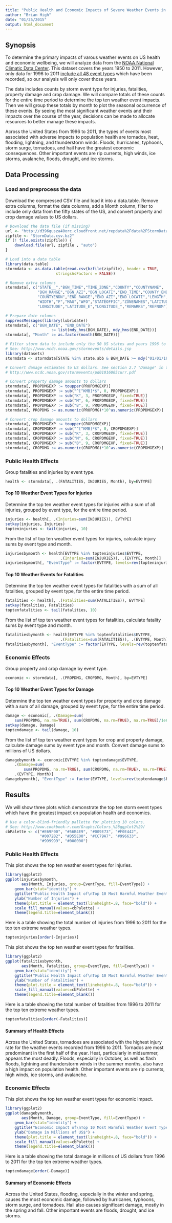 ```yaml
---
title: "Public Health and Economic Impacts of Severe Weather Events in the US"
author: "Brian High"
date: "01/25/2015"
output: html_document
---
```


## Synopsis

To determine the primary impacts of varous weather events on US health and 
economic wellbeing, we will analyze data from the 
[NOAA National Climatic Data Center](http://www.ncdc.noaa.gov/stormevents/). 
This dataset covers the years 1950 to 2011. However, only data for 1996 to 2011 
[include all 48 event types](http://www.ncdc.noaa.gov/stormevents/details.jsp) 
which have been recorded, so our analysis will only cover those years.

The data includes counts by 
storm event type for injuries, fatalities, property damage and crop 
damage. We will compare totals of these counts for the entire time period 
to determine the top ten weather event impacts. Then we will group these 
totals by month to plot the seasonal occurrence of these events. By seeing 
the most significant weather events and their impacts over the course of the 
year, decisions can be made to allocate resources to better manage these 
impacts.

Across the United States from 1996 to 2011, the types of events most 
associated with adverse impacts to population health are tornados, heat, 
flooding, lightning, and thunderstorm winds. Floods, hurricanes, typhoons, 
storm surge, tornadoes, and hail have the greatest economic consequences. Other 
important events are rip currents, high winds, ice storms, avalanche, floods, 
drought, and ice storms.

## Data Processing

### Load and preprocess the data

Download the compressed CSV file and load it into a data.table. Remove extra 
columns, format the date columns, add a Month column, filter to include only 
data from the fifty states of the US, and convert property and crop damage 
values to US dollars.

```r
# Download the data file (if missing)
url <- "http://d396qusza40orc.cloudfront.net/repdata%2Fdata%2FStormData.csv.bz2"
zipfile <- "StormData.csv.bz2"
if (! file.exists(zipfile)) { 
    download.file(url, zipfile , "auto") 
}

# Load into a data table
library(data.table)
stormdata <- as.data.table(read.csv(bzfile(zipfile), header = TRUE, 
                      stringsAsFactors = FALSE))

# Remove extra columns
stormdata[, c("STATE__","BGN_TIME","TIME_ZONE","COUNTY","COUNTYNAME",
              "BGN_RANGE","BGN_AZI","BGN_LOCATI","END_TIME","COUNTY_END",
              "COUNTYENDN","END_RANGE","END_AZI","END_LOCATI","LENGTH",
              "WIDTH","F","MAG","WFO","STATEOFFIC","ZONENAMES","LATITUDE",
              "LONGITUDE","LATITUDE_E","LONGITUDE_","REMARKS","REFNUM") := NULL]

# Prepare date columns
suppressMessages(library(lubridate))
stormdata[, c("BGN_DATE", "END_DATE") 
                    := list(mdy_hms(BGN_DATE), mdy_hms(END_DATE))]
stormdata[, "Month" := as.factor(month(BGN_DATE))]

# Filter storm data to include only the 50 US states and years 1996 to present.
# See: http://www.ncdc.noaa.gov/stormevents/details.jsp
library(datasets)
stormdata <- stormdata[STATE %in% state.abb & BGN_DATE >= mdy("01/01/1996")]

# Convert damage estimates to US dollars. See section 2.7 "Damage" in this PDF:
# http://www.ncdc.noaa.gov/stormevents/pd01016005curr.pdf

# Convert property damage amounts to dollars
stormdata[, PROPDMGEXP := toupper(PROPDMGEXP)]
stormdata[, PROPDMGEXP := sub("^[^KMB]*$", 0, PROPDMGEXP)]
stormdata[, PROPDMGEXP := sub("K", 3, PROPDMGEXP, fixed=TRUE)]
stormdata[, PROPDMGEXP := sub("M", 6, PROPDMGEXP, fixed=TRUE)]
stormdata[, PROPDMGEXP := sub("B", 9, PROPDMGEXP, fixed=TRUE)]
stormdata[, PROPDMG := as.numeric(PROPDMG)*10^as.numeric(PROPDMGEXP)]

# Convert crop damage amounts to dollars
stormdata[, PROPDMGEXP := toupper(CROPDMGEXP)]
stormdata[, CROPDMGEXP := sub("^[^KMB]*$", 0, CROPDMGEXP)]
stormdata[, CROPDMGEXP := sub("K", 3, CROPDMGEXP, fixed=TRUE)]
stormdata[, CROPDMGEXP := sub("M", 6, CROPDMGEXP, fixed=TRUE)]
stormdata[, CROPDMGEXP := sub("B", 9, CROPDMGEXP, fixed=TRUE)]
stormdata[, CROPDMG := as.numeric(CROPDMG)*10^as.numeric(CROPDMGEXP)]
```

### Public Health Effects

Group fatalities and injuries by event type.

```r
health <- stormdata[, .(FATALITIES, INJURIES, Month), by=EVTYPE]
```

#### Top 10 Weather Event Types for Injuries

Determine the top ten weather event types for injuries with a sum of all 
injuries, grouped by event type, for the entire time period.

```r
injuries <- health[, .(Injuries=sum(INJURIES)), EVTYPE]
setkey(injuries, Injuries)
topteninjuries <- tail(injuries, 10)
```

From the list of top ten weather event types for injuries, calculate injury 
sums by event type and month.

```r
injuriesbymonth <- health[EVTYPE %in% topteninjuries$EVTYPE,
                        .(Injuries=sum(INJURIES)), .(EVTYPE, Month)]
injuriesbymonth[, "EventType" := factor(EVTYPE, levels=rev(topteninjuries$EVTYPE))]
```

#### Top 10 Weather Events for Fatalities

Determine the top ten weather event types for fatalities with a sum of all 
fatalities, grouped by event type, for the entire time period.

```r
fatalities <- health[, .(Fatalities=sum(FATALITIES)), EVTYPE]
setkey(fatalities, Fatalities)
toptenfatalities <- tail(fatalities, 10)
```

From the list of top ten weather event types for fatalities, calculate fatality 
sums by event type and month.

```r
fatalitiesbymonth <- health[EVTYPE %in% toptenfatalities$EVTYPE,
                        .(Fatalities=sum(FATALITIES)), .(EVTYPE, Month)]
fatalitiesbymonth[, "EventType" := factor(EVTYPE, levels=rev(toptenfatalities$EVTYPE))]
```

### Economic Effects 

Group property and crop damage by event type.

```r
economic <- stormdata[, .(PROPDMG, CROPDMG, Month), by=EVTYPE]
```

#### Top 10 Weather Event Types for Damage

Determine the top ten weather event types for property and crop damage with 
a sum of all damage, grouped by event type, for the entire time period.

```r
damage <- economic[, .(Damage=sum(
    sum(PROPDMG, na.rm=TRUE), sum(CROPDMG, na.rm=TRUE), na.rm=TRUE)/1e6), EVTYPE]
setkey(damage, Damage)
toptendamage <- tail(damage, 10)
```

From the list of top ten weather event types for crop and property damage, 
calculate damage sums by event type and month. Convert damage sums to 
millions of US dollars. 

```r
damagebymonth <- economic[EVTYPE %in% toptendamage$EVTYPE,
    .(Damage=sum(
        sum(PROPDMG, na.rm=TRUE), sum(CROPDMG, na.rm=TRUE), na.rm=TRUE)/1e6), 
    .(EVTYPE, Month)]
damagebymonth[, "EventType" := factor(EVTYPE, levels=rev(toptendamage$EVTYPE))]
```

## Results

We will show three plots which demonstrate the top ten storm event types which have the greatest impact on population health and economics.

```r
# Use a color-blind-friendly pallette for plotting 10 colors. 
# See: http://www.cookbook-r.com/Graphs/Colors_%28ggplot2%29/
cbPalette <- c("#E69F00", "#56B4E9", "#009E73", "#F0E442", 
               "#0072B2", "#D55E00", "#CC79A7", "#996633", 
               "#999999", "#000000")
```

### Public Health Effects

This plot shows the top ten weather event types for injuries.

```r
library(ggplot2)
ggplot(injuriesbymonth, 
       aes(Month, Injuries, group=EventType, fill=EventType)) +
    geom_bar(stat="identity") +
    ggtitle("Public Health Impact of\nTop 10 Most Harmful Weather Event Types\n(Total US Injuries per Month, 1996-2011)") +
    ylab("Number of Injuries") +
    theme(plot.title = element_text(lineheight=.8, face="bold")) +
    scale_fill_manual(values=cbPalette) + 
    theme(legend.title=element_blank())
```

Here is a table showing the total number of injuries from 1996 to 2011 for 
the top ten extreme weather types.

```r
topteninjuries[order(-Injuries)]
```

This plot shows the top ten weather event types for fatalities.

```r
library(ggplot2)
ggplot(fatalitiesbymonth, 
       aes(Month, Fatalities, group=EventType, fill=EventType)) +
    geom_bar(stat="identity") +
    ggtitle("Public Health Impact of\nTop 10 Most Harmful Weather Event Types\n(Total US Fatalities per Month, 1996-2011)") +
    ylab("Number of Fatalities") +
    theme(plot.title = element_text(lineheight=.8, face="bold")) +
    scale_fill_manual(values=cbPalette) +
    theme(legend.title=element_blank())
```

Here is a table showing the total number of fatalities from 1996 to 2011 for 
the top ten extreme weather types.

```r
toptenfatalities[order(-Fatalities)]
```

#### Summary of Health Effects

Across the United States, tornadoes are associated with the highest injury rate
for the weather events recorded from 1996 to 2011. Tornados are most predominant 
in the first half of the year. Heat, particularly in midsummer, appears the most 
deadly. Floods, especially in October, as well as flash floods, lightning and 
thunderstorm winds in the summer months, also have a high impact on population 
health. Other important events are rip currents, high winds, ice storms, and 
avalanche.

### Economic Effects

This plot shows the top ten weather event types for economic impact.

```r
library(ggplot2)
ggplot(damagebymonth, 
       aes(Month, Damage, group=EventType, fill=EventType)) +
    geom_bar(stat="identity") +
    ggtitle("Economic Impact of\nTop 10 Most Harmful Weather Event Types\n(Total US Damage per Month, 1996-2011)") +
    ylab("Damage in Millions of US$") +
    theme(plot.title = element_text(lineheight=.8, face="bold")) +
    scale_fill_manual(values=cbPalette) + 
    theme(legend.title=element_blank())
```

Here is a table showing the total damage in millions of US dollars from 1996 
to 2011 for the top ten extreme weather types.

```r
toptendamage[order(-Damage)]
```

#### Summary of Economic Effects

Across the United States, flooding, especially in the winter and spring, 
causes the most economic damage, followed by hurricanes, typhoons, storm surge, 
and tornadoes. Hail also causes significant damage, mostly in the spring and 
fall. Other important events are floods, drought, and ice storms.
